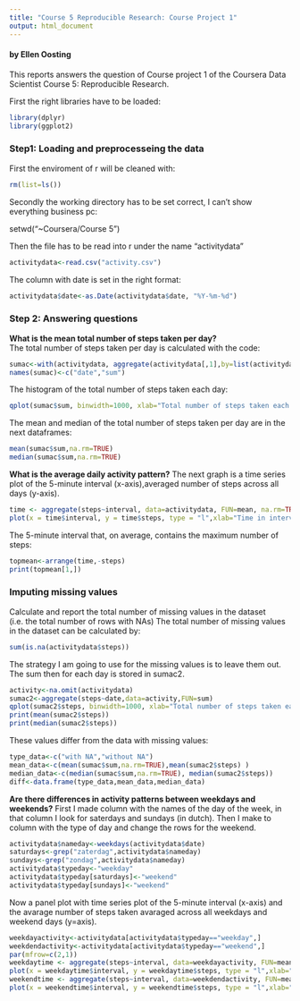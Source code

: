 ---
title: "Course 5 Reproducible Research: Course Project 1"
output: html_document
---
#### by Ellen Oosting

This reports answers the question of Course project 1 of the Coursera Data Scientist Course 5: Reproducible Research. 

First the right libraries have to be loaded:
```{r  message=F, warning=F}
library(dplyr)
library(ggplot2)
```

### Step1: Loading and preprocesseing the data
First the enviroment of r will be cleaned with:
```{r}
rm(list=ls())
```
Secondly the working directory has to be set correct, I can't show everything business pc:

setwd("~Coursera/Course 5")

Then the file has to be read into r under the name "activitydata"
```{r}
activitydata<-read.csv("activity.csv")
```
The column with date is set in the right format:
```{r}
activitydata$date<-as.Date(activitydata$date, "%Y-%m-%d")
```

### Step 2: Answering questions
**What is the mean total number of steps taken per day?**  
The total number of steps taken per day is calculated with the code:
```{r}
sumac<-with(activitydata, aggregate(activitydata[,1],by=list(activitydata$date),FUN=sum, na.rm=TRUE))  
names(sumac)<-c("date","sum")
```
The histogram of the total number of steps taken each day: 
```{r}
qplot(sumac$sum, binwidth=1000, xlab="Total number of steps taken each day",main="Activity data Histogram")
```
  
The mean and median of the total number of steps taken per day are in the next dataframes:
```{r}
mean(sumac$sum,na.rm=TRUE)
median(sumac$sum,na.rm=TRUE)
```
**What is the average daily activity pattern?**
The next graph is a time series plot of the 5-minute interval (x-axis),averaged number of steps across all days (y-axis).
```{r}
time <- aggregate(steps~interval, data=activitydata, FUN=mean, na.rm=TRUE)
plot(x = time$interval, y = time$steps, type = "l",xlab="Time in interval",ylab="Total number of steps") 
```
The 5-minute interval that, on average, contains the maximum number of steps:
```{r}
topmean<-arrange(time,-steps)
print(topmean[1,])  
```


### Imputing missing values
Calculate and report the total number of missing values in the dataset (i.e. the total number of rows with NAs)
The total number of missing values in the dataset can be calculated by:
```{r}
sum(is.na(activitydata$steps))
```

The strategy I am going to use for the missing values is to leave them out. The sum then for each day is stored in sumac2.

```{r}
activity<-na.omit(activitydata)
sumac2<-aggregate(steps~date,data=activity,FUN=sum)
qplot(sumac2$steps, binwidth=1000, xlab="Total number of steps taken each day",main="Activity data histogram without missing data")
print(mean(sumac2$steps))
print(median(sumac2$steps))
```

These values differ from the data with missing values:
```{r}
type_data<-c("with NA","without NA")
mean_data<-c(mean(sumac$sum,na.rm=TRUE),mean(sumac2$steps) )
median_data<-c(median(sumac$sum,na.rm=TRUE), median(sumac2$steps))
diff<-data.frame(type_data,mean_data,median_data)
```

**Are there differences in activity patterns between weekdays and weekends?**
First I made column with the names of the day of the week, in that column I look for saterdays and sundays (in dutch). Then I make to column with the type of day and change the rows for the weekend.

```{r}
activitydata$nameday<-weekdays(activitydata$date)
saturdays<-grep("zaterdag",activitydata$nameday)
sundays<-grep("zondag",activitydata$nameday)
activitydata$typeday<-"weekday"
activitydata$typeday[saturdays]<-"weekend"
activitydata$typeday[sundays]<-"weekend"

```

Now a panel plot with time series plot of the 5-minute interval (x-axis) and the avarage number of steps taken avaraged across all weekdays and weekend days (y=axis). 

```{r}
weekdayactivity<-activitydata[activitydata$typeday=="weekday",]
weekdendactivity<-activitydata[activitydata$typeday=="weekend",]
par(mfrow=c(2,1))
weekdaytime <- aggregate(steps~interval, data=weekdayactivity, FUN=mean, na.rm=TRUE)
plot(x = weekdaytime$interval, y = weekdaytime$steps, type = "l",xlab="Time in interval",ylab="Total number of steps", main="Week day activity") 
weekendtime <- aggregate(steps~interval, data=weekdendactivity, FUN=mean, na.rm=TRUE)
plot(x = weekendtime$interval, y = weekendtime$steps, type = "l",xlab="Time in interval",ylab="Total number of steps",main="Weekend day activity") 
```


